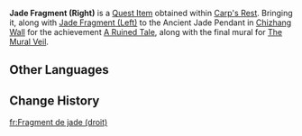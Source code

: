 {{Item Infobox
|id           = 120787
|image        = Item Jade Fragment (Right).png
|type         = Quest Items
|description  = A jade fragment with adeptal energy lingering around it. In the legends told by the ancestral peoples, all jades originally came from the same stone. If that holds true, it might be possible to join the jade fragments together...
|source1      = [[Carp's Rest]]
}}
'''Jade Fragment (Right)''' is a [[Quest Item]] obtained within [[Carp's Rest]]. Bringing it, along with [[Jade Fragment (Left)]] to the Ancient Jade Pendant in [[Chizhang Wall]] for the achievement [[A Ruined Tale]], along with the final mural for [[The Mural Veil]]. 

==Other Languages==
{{Other Languages|default_hidden=1
|en      = Jade Fragment (Right)
|zhs     = 玉玦断片・右
|zhs_rm  = 
|zht     = 玉玦斷片・右
|zht_rm  = 
|ja      = 玉玦の欠片・右
|ja_rm   = Gyokketsu no Kakera - Migi
|ko      = 옥고리 조각・우
|ko_rm   = 
|es      = Fragmento de colgante de jade (dcha.)
|fr      = Fragment de jade (droit)
|ru      = Фрагмент нефрита (правый)
|th      = ชิ้นส่วนหยก - ขวา
|th_rm   = 
|vi      = Mảnh Ngọc - Phải
|de      = Jade-Bruchstück &ndash; Rechts
|id      = Pecahan Giok (Kanan)
|pt      = Fragmento de Jade (Direito)
|tr      = Yeşim Parçası (Sağ)
|it      = Frammento di giada (destro)
}}

==Change History==
{{Change History|4.4}}

[[fr:Fragment de jade (droit)]]